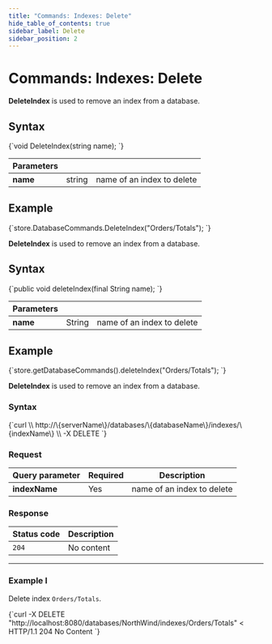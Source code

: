 ```yaml
---
title: "Commands: Indexes: Delete"
hide_table_of_contents: true
sidebar_label: Delete
sidebar_position: 2
---
```





# Commands: Indexes: Delete
<LanguageSwitcher supportedLanguages={supportedLanguages} />
<LanguageContent language="csharp">


**DeleteIndex** is used to remove an index from a database.

## Syntax

<TabItem value="delete_1" label="delete_1">
<CodeBlock language="csharp">
{`void DeleteIndex(string name);
`}
</CodeBlock>
</TabItem>

| Parameters | | |
| ------------- | ------------- | ----- |
| **name** | string | name of an index to delete |

## Example

<TabItem value="delete_2" label="delete_2">
<CodeBlock language="csharp">
{`store.DatabaseCommands.DeleteIndex("Orders/Totals");
`}
</CodeBlock>
</TabItem>


</LanguageContent>
<LanguageContent language="java">


**DeleteIndex** is used to remove an index from a database.

## Syntax

<TabItem value="delete_1" label="delete_1">
<CodeBlock language="java">
{`public void deleteIndex(final String name);
`}
</CodeBlock>
</TabItem>

| Parameters | | |
| ------------- | ------------- | ----- |
| **name** | String | name of an index to delete |

## Example

<TabItem value="delete_2" label="delete_2">
<CodeBlock language="java">
{`store.getDatabaseCommands().deleteIndex("Orders/Totals");
`}
</CodeBlock>
</TabItem>


</LanguageContent>
<LanguageContent language="http">


**DeleteIndex** is used to remove an index from a database.

### Syntax

<TabItem value="json" label="json">
<CodeBlock language="json">
{`curl \\
	http://\{serverName\}/databases/\{databaseName\}/indexes/\{indexName\} \\
	-X DELETE 
`}
</CodeBlock>
</TabItem>

### Request

| Query parameter | Required | Description  |
| ------------- | -- | ---- |
| **indexName** | Yes | name of an index to delete |

### Response

| Status code | Description |
| ----------- | - |
| `204` | No content |

---

### Example I

Delete index `Orders/Totals`.

<TabItem value="json" label="json">
<CodeBlock language="json">
{`curl -X DELETE "http://localhost:8080/databases/NorthWind/indexes/Orders/Totals" 
< HTTP/1.1 204 No Content
`}
</CodeBlock>
</TabItem>



</LanguageContent>

<!---
- [GetIndex](../../../client-api/commands/indexes/get)
- [PutIndex](../../../client-api/commands/indexes/put)

-->